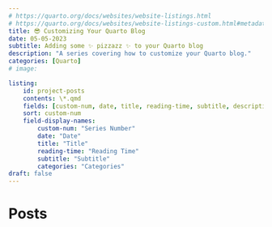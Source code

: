 ```yaml
---
# https://quarto.org/docs/websites/website-listings.html
# https://quarto.org/docs/websites/website-listings-custom.html#metadata-file-listings
title: 😎 Customizing Your Quarto Blog
date: 05-05-2023
subtitle: Adding some ✨ pizzazz ✨ to your Quarto blog
description: "A series covering how to customize your Quarto blog."
categories: [Quarto]
# image: 

listing: 
    id: project-posts
    contents: \*.qmd
    fields: [custom-num, date, title, reading-time, subtitle, description]
    sort: custom-num
    field-display-names: 
        custom-num: "Series Number"
        date: "Date"
        title: "Title"
        reading-time: "Reading Time"
        subtitle: "Subtitle"
        categories: "Categories"
draft: false
---
```



<!--
-   [ ] About Page
    -  Templates
    -  Apps
-   [ ] Themes
    -   Pre-made Themes
    -   [ ] Making a theme (SCSS)
-   [ ] Customizing the Listing/Index
    -   How to customize the index
        -   grid, default, list
        -   filters & such
-   [ ] Making Series
    -   edit & create listing pages
-   [ ] Adding a favicon??? (I think this is a bit more complicated than I thought)
-->






# Posts

::: {#project-posts}
:::
